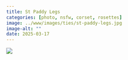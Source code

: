 ```yaml
---
title: St Paddy Legs
categories: [photo, nsfw, corset, rosettes]
image: ../www/images/ties/st-paddy-legs.jpg
image-alt: ""
date: 2025-03-17
---
```



![](../www/images/ties/st-paddy-legs.jpg)

